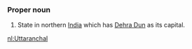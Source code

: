 ===Proper noun===
#State in northern [[India]] which has [[Dehra Dun]] as its capital.

[[nl:Uttaranchal]]